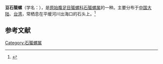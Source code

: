 {{Speciesbox
| name = 豆石蜑螺
| image = 
| image_width = 
| genus = Clithon
| species = faba
| authority = (Sowerby, 1836)
}}
'''豆石蜑螺'''（学名：''{{lang|la|Clithon faba}}''），是[[原始腹足目|原始腹足目]][[蜑螺科|蜑螺科]][[石蜑螺属|石蜑螺属]]的一种。主要分布于[[中国大陆|中国大陆]]、[[台湾|台湾]]，常栖息在平缓河川出海口的石头上。<ref>{{cite web|url=http://shell.sinica.edu.tw/chinese/shellbase_detail.php?science_no=2899|title=国际贝库：豆石蜑螺|publisher=台湾贝类资料库|accessdate=2009-08-11|archive-date=2016-03-04|archive-url=https://web.archive.org/web/20160304094559/http://shell.sinica.edu.tw/chinese/shellbase_detail.php?science_no=2899|dead-url=no}}</ref>

== 参考文献 ==
{{reflist|2}}
{{Taxonbar|from=Q5134446}}

[[Category:石蜑螺属|Category:石蜑螺属]]